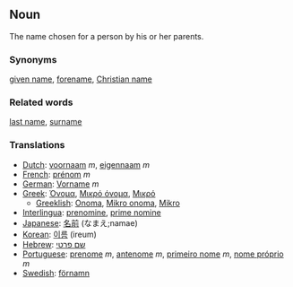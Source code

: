==Noun==

The name chosen for a person by his or her parents.

===Synonyms===
[[given name]], [[forename]], [[Christian name]]

===Related words=== 
[[last name]], [[surname]]

===Translations===
*[[Dutch]]: [[voornaam]] ''m'', [[eigennaam]] ''m''
*[[French]]: [[prénom]] ''m''
*[[German]]: [[Vorname]] ''m''
*[[Greek]]: [[Όνομα]], [[Μικρό όνομα]], [[Μικρό]]
**[[Greeklish]]: [[Onoma]], [[Mikro onoma]], [[Mikro]]
*[[Interlingua]]: [[prenomine]], [[prime nomine]]
*[[Japanese]]: [[名前]] (なまえ;namae)
*[[Korean]]: [[이름]] (ireum)
*[[Hebrew]]: [[שם פרטי]]
*[[Portuguese]]: [[prenome]] ''m'', [[antenome]] ''m'', [[primeiro nome]] ''m'', [[nome próprio]] ''m''
*[[Swedish]]: [[förnamn]]